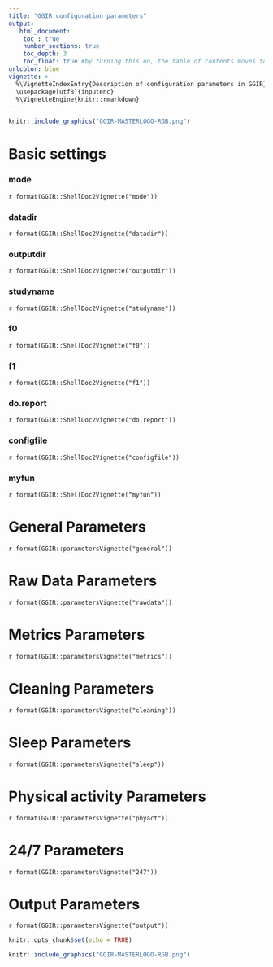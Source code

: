 ```yaml
---
title: "GGIR configuration parameters"
output:
   html_document:
    toc : true
    number_sections: true
    toc_depth: 3
    toc_float: true #by turning this on, the table of contents moves to the left of the page.
urlcolor: blue
vignette: >
  %\VignetteIndexEntry{Description of configuration parameters in GGIR}
  \usepackage[utf8]{inputenc}
  %\VignetteEngine{knitr::rmarkdown}
---
```


```r
knitr::include_graphics("GGIR-MASTERLOGO-RGB.png")
```

# Basic settings

### mode {-}
`r format(GGIR::ShellDoc2Vignette("mode"))`

### datadir {-}
`r format(GGIR::ShellDoc2Vignette("datadir"))`

### outputdir {-}
`r format(GGIR::ShellDoc2Vignette("outputdir"))`

### studyname {-}
`r format(GGIR::ShellDoc2Vignette("studyname"))`

### f0 {-}
`r format(GGIR::ShellDoc2Vignette("f0"))`

### f1 {-}
`r format(GGIR::ShellDoc2Vignette("f1"))`

### do.report {-}
`r format(GGIR::ShellDoc2Vignette("do.report"))`

### configfile {-}
`r format(GGIR::ShellDoc2Vignette("configfile"))`

### myfun {-}
`r format(GGIR::ShellDoc2Vignette("myfun"))`

# General Parameters

`r format(GGIR::parametersVignette("general"))`

# Raw Data Parameters

`r format(GGIR::parametersVignette("rawdata"))`

# Metrics Parameters

`r format(GGIR::parametersVignette("metrics"))`

# Cleaning Parameters

`r format(GGIR::parametersVignette("cleaning"))`

# Sleep Parameters

`r format(GGIR::parametersVignette("sleep"))`


# Physical activity Parameters

`r format(GGIR::parametersVignette("phyact"))`

# 24/7 Parameters

`r format(GGIR::parametersVignette("247"))`

# Output Parameters

`r format(GGIR::parametersVignette("output"))`


```r
knitr::opts_chunk$set(echo = TRUE)
```


```r
knitr::include_graphics("GGIR-MASTERLOGO-RGB.png")
```
